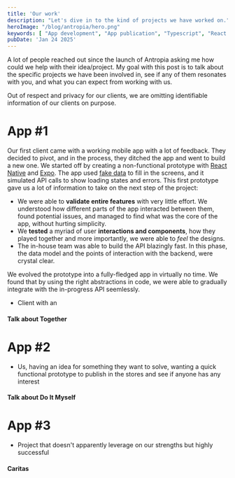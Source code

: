 ```yaml
---
title: 'Our work'
description: "Let's dive in to the kind of projects we have worked on."
heroImage: "/blog/antropia/hero.png"
keywords: [ "App development", "App publication", "Typescript", "React Native", "Prototyping", "App design", "Antropia" ]
pubDate: 'Jan 24 2025'
---
```


A lot of people reached out since the launch of Antropia asking me how could we help with their idea/project. My goal with this post is to talk about the specific projects we have been involved in, see if any of them resonates with you, and what you can expect from working with us.

Out of respect and privacy for our clients, we are omitting identifiable information of our clients on purpose.

# App #1

Our first client came with a working mobile app with a lot of feedback. They decided to pivot, and in the process, they ditched the app and went to build a new one. We started off by creating a non-functional prototype with [React Native](https://reactnative.dev/) and [Expo](https://expo.dev/). The app used [fake data](https://github.com/faker-js/faker) to fill in the screens, and it simulated API calls to show loading states and errors. This first prototype gave us a lot of information to take on the next step of the project:

- We were able to **validate entire features** with very little effort. We understood how different parts of the app interacted between them, found potential issues, and managed to find what was the core of the app, without hurting simplicity.
- We **tested** a myriad of user **interactions and components**, how they played together and more importantly, we were able to _feel_ the designs.
- The in-house team was able to build the API blazingly fast. In this phase, the data model and the points of interaction with the backend, were crystal clear.

We evolved the prototype into a fully-fledged app in virtually no time. We found that by using the right abstractions in code, we were able to gradually integrate with the in-progress API seemlessly.



- Client with an

#### Talk about Together

# App #2

- Us, having an idea for something they want to solve, wanting a quick functional prototype to publish in the stores and see if anyone has any interest

#### Talk about Do It Myself

# App #3

- Project that doesn't apparently leverage on our strengths but highly successful

#### Caritas
